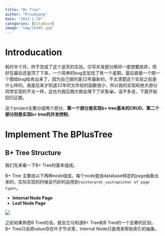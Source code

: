 ```yaml
---
title: "B+ Tree"
author: "Proudyang"
date: "2023-1-19"
categories: [DataBase]
image: "img/15445.jpg"
---
```


# Introducation

耗时半个月，终于完成了这个逆天的实验。😊写并发部分期间一度想要放弃，但好在最后还是顶了下来，一个简单的bug足足找了有一个星期。最后直接一个图一个图给bug给肯出来了，因为自己做的是22年最新的，不太清楚这个实验之前是什么样的。我是后来才知道22年的文件给的函数很少，所以我的实现和绝大部分同学实现的不太一样，这也为我后期大换血埋下了伏笔😭。话不多说，下面开始回归正题。

这个project主要分成两个部分，**第一个部分是实现b+ tree基本的CRUD**。**第二个部分则是实现b+ tree的并发控制**。

# Implement The BPlusTree

## B+ Tree Structure

我们先来看一下B+ Tree的基本组成。

B+ Tree 主要由以下两种node组成，每个node是由database特定的page抽象出来的，实际实现的时候会巧妙的运用到`reinterpret_cast<pointer of page type>`。

- **Internal Node Page**
- **Leaf Node Page**

![](./img/simple_demo.png)

之前如果熟悉B Tree的话。就会立马知道B+ Tree和B Tree的一个显著的区别。B+ Tree只会把value存在叶子节点里，Internal Node只是用来帮助索引的抽象。